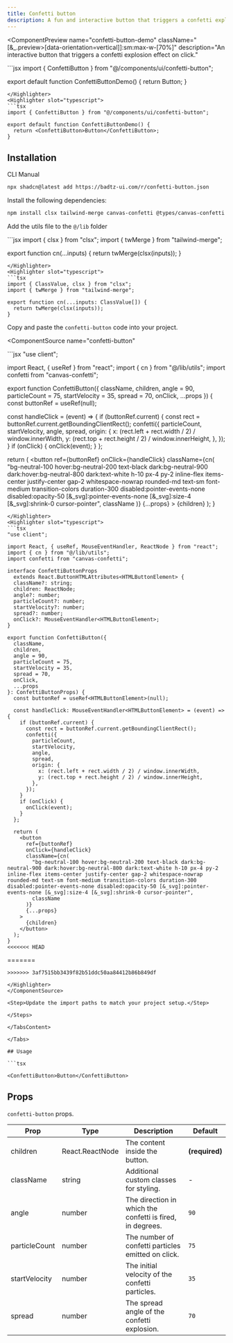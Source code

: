 ```yaml
---
title: Confetti button
description: A fun and interactive button that triggers a confetti explosion effect on click.
---
```


<ComponentPreview
  name="confetti-button-demo"
  className="[&_.preview>[data-orientation=vertical]]:sm:max-w-[70%]"
  description="An interactive button that triggers a confetti explosion effect on click."
>
<Highlighter slot="javascript">
```jsx
import { ConfettiButton } from "@/components/ui/confetti-button";

export default function ConfettiButtonDemo() {
  return <ConfettiButton>Button</ConfettiButton>;
}
```
</Highlighter>
<Highlighter slot="typescript">
```tsx
import { ConfettiButton } from "@/components/ui/confetti-button";

export default function ConfettiButtonDemo() {
  return <ConfettiButton>Button</ConfettiButton>;
}
```
</Highlighter>
</ComponentPreview>

## Installation

<Tabs defaultValue="cli">

<TabsList>
  <TabsTrigger value="cli">CLI</TabsTrigger>
  <TabsTrigger value="manual">Manual</TabsTrigger>
</TabsList>

<TabsContent value="cli">

```bash
npx shadcn@latest add https://badtz-ui.com/r/confetti-button.json
```

</TabsContent>

<TabsContent value="manual">

<Steps>

<Step>Install the following dependencies:</Step>

```bash
npm install clsx tailwind-merge canvas-confetti @types/canvas-confetti
```

<Step>Add the utils file to the `@/lib` folder</Step>

<UtilsSource>
<Highlighter slot="javascript">
```jsx
import { clsx } from "clsx";
import { twMerge } from "tailwind-merge";

export function cn(...inputs) {
  return twMerge(clsx(inputs));
}
```
</Highlighter>
<Highlighter slot="typescript">
```tsx
import { ClassValue, clsx } from "clsx";
import { twMerge } from "tailwind-merge";

export function cn(...inputs: ClassValue[]) {
  return twMerge(clsx(inputs));
}
```
</Highlighter>
</UtilsSource>

<Step>Copy and paste the `confetti-button` code into your project.</Step>

<ComponentSource
  name="confetti-button"
>
<Highlighter slot="javascript">
```jsx
"use client";

import React, { useRef } from "react";
import { cn } from "@/lib/utils";
import confetti from "canvas-confetti";

export function ConfettiButton({
  className,
  children,
  angle = 90,
  particleCount = 75,
  startVelocity = 35,
  spread = 70,
  onClick,
  ...props
}) {
  const buttonRef = useRef(null);

  const handleClick = (event) => {
    if (buttonRef.current) {
      const rect = buttonRef.current.getBoundingClientRect();
      confetti({
        particleCount,
        startVelocity,
        angle,
        spread,
        origin: {
          x: (rect.left + rect.width / 2) / window.innerWidth,
          y: (rect.top + rect.height / 2) / window.innerHeight,
        },
      });
    }
    if (onClick) {
      onClick(event);
    }
  };

  return (
    <button
      ref={buttonRef}
      onClick={handleClick}
      className={cn(
        "bg-neutral-100 hover:bg-neutral-200 text-black dark:bg-neutral-900 dark:hover:bg-neutral-800 dark:text-white h-10 px-4 py-2 inline-flex items-center justify-center gap-2 whitespace-nowrap rounded-md text-sm font-medium transition-colors duration-300 disabled:pointer-events-none disabled:opacity-50 [&_svg]:pointer-events-none [&_svg]:size-4 [&_svg]:shrink-0 cursor-pointer",
        className
      )}
      {...props}
    >
      {children}
    </button>
  );
}

```
</Highlighter>
<Highlighter slot="typescript">
```tsx
"use client";

import React, { useRef, MouseEventHandler, ReactNode } from "react";
import { cn } from "@/lib/utils";
import confetti from "canvas-confetti";

interface ConfettiButtonProps
  extends React.ButtonHTMLAttributes<HTMLButtonElement> {
  className?: string;
  children: ReactNode;
  angle?: number;
  particleCount?: number;
  startVelocity?: number;
  spread?: number;
  onClick?: MouseEventHandler<HTMLButtonElement>;
}

export function ConfettiButton({
  className,
  children,
  angle = 90,
  particleCount = 75,
  startVelocity = 35,
  spread = 70,
  onClick,
  ...props
}: ConfettiButtonProps) {
  const buttonRef = useRef<HTMLButtonElement>(null);

  const handleClick: MouseEventHandler<HTMLButtonElement> = (event) => {
    if (buttonRef.current) {
      const rect = buttonRef.current.getBoundingClientRect();
      confetti({
        particleCount,
        startVelocity,
        angle,
        spread,
        origin: {
          x: (rect.left + rect.width / 2) / window.innerWidth,
          y: (rect.top + rect.height / 2) / window.innerHeight,
        },
      });
    }
    if (onClick) {
      onClick(event);
    }
  };

  return (
    <button
      ref={buttonRef}
      onClick={handleClick}
      className={cn(
        "bg-neutral-100 hover:bg-neutral-200 text-black dark:bg-neutral-900 dark:hover:bg-neutral-800 dark:text-white h-10 px-4 py-2 inline-flex items-center justify-center gap-2 whitespace-nowrap rounded-md text-sm font-medium transition-colors duration-300 disabled:pointer-events-none disabled:opacity-50 [&_svg]:pointer-events-none [&_svg]:size-4 [&_svg]:shrink-0 cursor-pointer",
        className
      )}
      {...props}
    >
      {children}
    </button>
  );
}
<<<<<<< HEAD
````
=======
```
>>>>>>> 3af7515bb3439f82b51ddc50aa84412b86b849df

</Highlighter>
</ComponentSource>

<Step>Update the import paths to match your project setup.</Step>

</Steps>

</TabsContent>

</Tabs>

## Usage

```tsx
```

```tsx
<ConfettiButton>Button</ConfettiButton>
```

## Props

`confetti-button` props.

| Prop          | Type            | Description                                               | Default        |
| ------------- | --------------- | --------------------------------------------------------- | -------------- |
| children      | React.ReactNode | The content inside the button.                            | **(required)** |
| className     | string          | Additional custom classes for styling.                    | -              |
| angle         | number          | The direction in which the confetti is fired, in degrees. | `90`           |
| particleCount | number          | The number of confetti particles emitted on click.        | `75`           |
| startVelocity | number          | The initial velocity of the confetti particles.           | `35`           |
| spread        | number          | The spread angle of the confetti explosion.               | `70`           |
